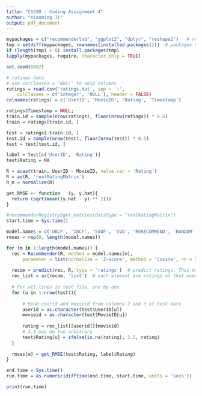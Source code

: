 ```yaml
---
title: "CS598 - Coding Assignment 4"
author: "Xiaoming Ji"
output: pdf_document
---
```


```r
mypackages = c("recommenderlab", "ggplot2", "dplyr", "reshape2")   # required packages
tmp = setdiff(mypackages, rownames(installed.packages()))  # packages need to be installed
if (length(tmp) > 0) install.packages(tmp)
lapply(mypackages, require, character.only = TRUE)
```

```r
set.seed(6682)

# ratings data
# use colClasses = 'NULL' to skip columns
ratings = read.csv('ratings.dat', sep = ':', 
    colClasses = c('integer', 'NULL'), header = FALSE)
colnames(ratings) = c('UserID', 'MovieID', 'Rating', 'Timestamp')

ratings$Timestamp = NULL;
train.id = sample(nrow(ratings), floor(nrow(ratings)) * 0.6)
train = ratings[train.id, ]

test = ratings[-train.id, ]
test.id = sample(nrow(test), floor(nrow(test)) * 0.5)
test = test[test.id, ]

label = test[c('UserID', 'Rating')]
test$Rating = NA
```

```r
R = acast(train, UserID ~ MovieID, value.var = 'Rating')
R = as(R, 'realRatingMatrix')
R_m = normalize(R)

get_RMSE <- function   (y, y.hat){
  return (sqrt(mean((y.hat - y) ** 2)))
}
```

```r
#recommenderRegistry$get_entries(dataType = "realRatingMatrix")
start.time = Sys.time()

model.names = c('UBCF', 'IBCF', 'SVDF', 'SVD', 'RERECOMMEND', 'RANDOM', 'POPULAR', 'ALS_implicit', 'ALS')
rmses = rep(0, length(model.names))

for (m in 1:length(model.names)) {
  rec = Recommender(R, method = model.names[m],
      parameter = list(normalize = 'Z-score', method = 'Cosine', nn = 5))
  
  recom = predict(rec, R, type = 'ratings')  # predict ratings. This may be slow.
  rec_list = as(recom, 'list')  # each element are ratings of that user
  
  # For all lines in test file, one by one
  for (u in 1:nrow(test)){
  
      # Read userid and movieid from columns 2 and 3 of test data
      userid = as.character(test$UserID[u])
      movieid = as.character(test$MovieID[u])
      
      rating = rec_list[[userid]][movieid]
      # 2.5 may be too arbitrary
      test$Rating[u] = ifelse(is.na(rating), 2.5, rating)
  }
  
  rmses[m] = get_RMSE(test$Rating, label$Rating)
}

end.time = Sys.time()
run.time = as.numeric(difftime(end.time, start.time, units = 'secs'))

print(run.time)
```

